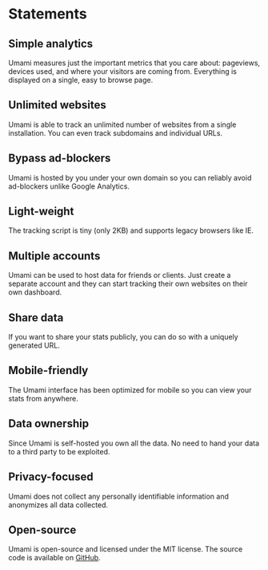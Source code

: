# Statements

## Simple analytics

Umami measures just the important metrics that you care about: pageviews, devices used, and where your visitors
are coming from. Everything is displayed on a single, easy to browse page.

## Unlimited websites

Umami is able to track an unlimited number of websites from a single installation. You can even track subdomains and
individual URLs.

## Bypass ad-blockers

Umami is hosted by you under your own domain so you can reliably avoid ad-blockers unlike Google Analytics.

## Light-weight

The tracking script is tiny (only 2KB) and supports legacy browsers like IE.

## Multiple accounts

Umami can be used to host data for friends or clients. Just create a separate account and they can start tracking their
own websites on their own dashboard.

## Share data

If you want to share your stats publicly, you can do so with a uniquely generated URL.

## Mobile-friendly

The Umami interface has been optimized for mobile so you can view your stats from anywhere.

## Data ownership

Since Umami is self-hosted you own all the data. No need to hand your data to a third party to be exploited.

## Privacy-focused

Umami does not collect any personally identifiable information and anonymizes all data collected.

## Open-source

Umami is open-source and licensed under the MIT license. The source code is available on
[GitHub](https://github.com/umami-software/umami).
